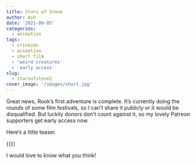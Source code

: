 ```yaml
---
title: Stars of Stone
author: Ash
date: '2021-09-05'
categories: 
  - animation
tags: 
  - crinoids  
  - animation  
  - short film  
  - 'weird creatures'  
  - 'early access'
slug:
  - starsofstone2
cover_image: '/images/short.jpg'
---
```


Great news, Rook's first adventure is complete. It's currently doing the rounds of some film festivals, so I can't share it publicly or it would be disqualified. But luckily donors don't count against it, so my lovely Patreon supporters get early access now.

Here's a little teaser.

{{<youtube XJTYJk-I1qY>}}

I would love to know what you think!

 

